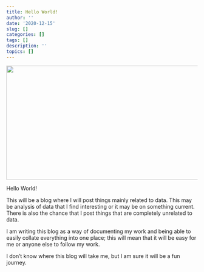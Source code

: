 ```yaml
---
title: Hello World!
author: ''
date: '2020-12-15'
slug: []
categories: []
tags: []
description: ''
topics: []
---
```






<p align='center'>
<img src="/images/sun-rise.jpg" width="800" height="300">
</p>


Hello World!

This will be a blog where I will post things mainly related to data. This may be analysis of data that I find interesting or it may be on something current. There is also the chance that I post things that are completely unrelated to data.

I am writing this blog as a way of documenting my work and being able to easily collate everything into one place; this will mean that it will be easy for me or anyone else to follow my work.

I don't know where this blog will take me, but I am sure it will be a fun journey.
